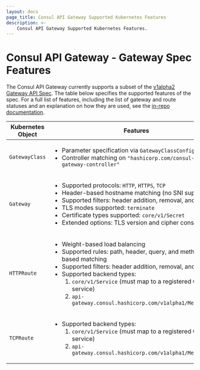 ```yaml
---
layout: docs
page_title: Consul API Gateway Supported Kubernetes Features
description: >-
    Consul API Gateway Supported Kubernetes Features.
---
```


# Consul API Gateway - Gateway Spec Features

The Consul API Gateway currently supports a subset of the [v1alpha2 Gateway API Spec](https://gateway-api.sigs.k8s.io/v1alpha2/references/spec/). The table below
specifies the supported features of the spec. For a full list of features, including the list of gateway and route statuses and an explanation on how they
are used, see the [in-repo documentation](https://github.com/hashicorp/consul-api-gateway/blob/main/dev/docs/supported-features.md).

| Kubernetes Object  | Features |
| ----- | ----------------------------- |
| `GatewayClass` | <ul><li>Parameter specification via `GatewayClassConfig` CRD</li><li>Controller matching on `"hashicorp.com/consul-api-gateway-controller"`</li></ul> |
| `Gateway` | <ul><li>Supported protocols: `HTTP`, `HTTPS`, `TCP`</li><li>Header-based hostname matching (no SNI support)</li><li>Supported filters: header addition, removal, and setting</li><li>TLS modes supported: `terminate`</li><li>Certificate types supported: `core/v1/Secret`</li><li>Extended options: TLS version and cipher constraints</li></ul> |
| `HTTPRoute` | <ul><li>Weight-based load balancing</li><li>Supported rules: path, header, query, and method-based matching</li><li>Supported filters: header addition, removal, and setting</li><li>Supported backend types: <ol><li>`core/v1/Service` (must map to a registered Consul service)</li><li>`api-gateway.consul.hashicorp.com/v1alpha1/MeshService`</li></ol></li></ul> |
| `TCPRoute` | <ul><li>Supported backend types: <ol><li>`core/v1/Service` (must map to a registered Consul service)</li><li>`api-gateway.consul.hashicorp.com/v1alpha1/MeshService`</li></ol></li></ul> |